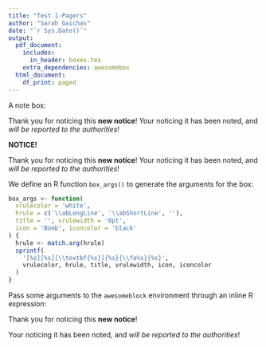 ```yaml
---
title: "Test 1-Pagers"
author: "Sarah Gaichas"
date: "`r Sys.Date()`"
output:
  pdf_document:
    includes:
      in_header: boxes.tex
    extra_dependencies: awesomebox
  html_document:
    df_print: paged
---
```


A note box:

::: {.noteblock data-latex=""}
Thank you for noticing this **new notice**! Your noticing it has been noted, and *will be reported to the authorities*!
:::

:::: {.blackbox data-latex=""}
::: {.center data-latex=""}
**NOTICE!**
:::

Thank you for noticing this **new notice**! Your noticing it has been noted, and *will be reported to the authorities*!
::::

We define an R function `box_args()` to generate the arguments for the box:

```r
box_args <- function(
  vrulecolor = 'white',
  hrule = c('\\abLongLine', '\\abShortLine', ''),
  title = '', vrulewidth = '0pt',
  icon = 'Bomb', iconcolor = 'black'
) {
  hrule <- match.arg(hrule)
  sprintf(
    '[%s][%s][\\textbf{%s}]{%s}{\\fa%s}{%s}',
    vrulecolor, hrule, title, vrulewidth, icon, iconcolor
  )
}
```

Pass some arguments to the `awesomeblock` environment through an inline R expression:

::: {.awesomeblock data-latex="`r box_args(title = 'NOTICE!')`"}
Thank you for noticing this **new notice**!

Your noticing it has been noted, and *will be reported to the authorities*!
:::
